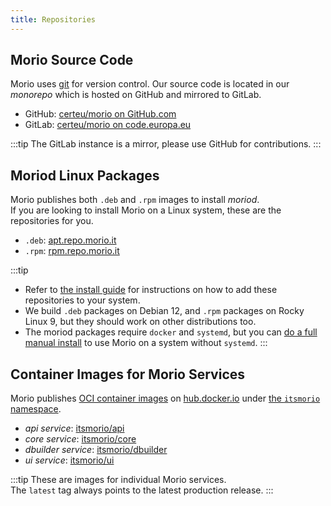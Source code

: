 ```yaml
---
title: Repositories
---
```


## Morio Source Code

Morio uses [git](https://git-scm.com/) for version control.
Our source code is located in our _monorepo_ which is hosted
on GitHub and mirrored to GitLab.

- GitHub: [certeu/morio on GitHub.com](https://github.com/certeu/morio)
- GitLab: [certeu/morio on code.europa.eu](https://code.europa.eu/certeu/morio)

:::tip
The GitLab instance is a mirror, please use GitHub for contributions.
:::

## Moriod Linux Packages

Morio publishes both `.deb` and `.rpm` images to install _moriod_.  
If you are looking to install Morio on a Linux system, these are the repositories for you.

- `.deb`: [apt.repo.morio.it](https://apt.repo.morio.it)
- `.rpm`: [rpm.repo.morio.it](https://rpm.repo.morio.it)

:::tip

- Refer to [the install guide](/docs/guides/install) for instructions on how to
  add these repositories to your system.
- We build `.deb` packages on Debian 12, and `.rpm` packages on Rocky Linux 9,
  but they should work on other distributions too.
- The moriod packages require `docker` and `systemd`, but you can [do a full
  manual install](/docs/guides/install#fully-manual) to use Morio on a system
  without `systemd`.
:::

## Container Images for Morio Services

Morio publishes [OCI container images](https://opencontainers.org/)
on [hub.docker.io](https://hub.docker.com/)
under [the `itsmorio` namespace](https://hub.docker.com/u/itsmorio).

- _api service_: [itsmorio/api](https://hub.docker.com/r/itsmorio/api)
- _core service_: [itsmorio/core](https://hub.docker.com/r/itsmorio/core)
- _dbuilder service_: [itsmorio/dbuilder](https://hub.docker.com/r/itsmorio/dbuilder)
- _ui service_: [itsmorio/ui](https://hub.docker.com/r/itsmorio/ui)

:::tip
These are images for individual Morio services.  
The `latest` tag always points to the latest production release.
:::

